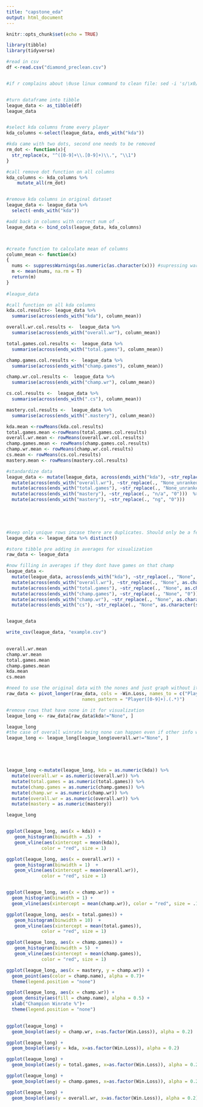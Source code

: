 ---
title: "capstone_eda"
output: html_document
---

```{r setup, include=FALSE}
knitr::opts_chunk$set(echo = TRUE)
```





```{r}
library(tibble)
library(tidyverse)

#read in csv
df <-read.csv("diamond_preclean.csv")


#if r complains about \0use linux command to clean file: sed -i 's/\x0//g' file.csv, this only happened once not sure why


#turn dataframe into tibble
league_data <- as_tibble(df)
league_data


#select kda columns frome every player
kda_columns <-select(league_data, ends_with("kda"))

#kda came with two dots, second one needs to be removed
rm_dot <- function(x){
  str_replace(x, "^([0-9]+\\.[0-9]+)\\.", "\\1")
}

#call remove dot function on all columns
kda_columns <- kda_columns %>%
    mutate_all(rm_dot)


#remove kda columns in original dataset
league_data <- league_data %>%
  select(-ends_with("kda"))

#add back in columns with correct num of .
league_data <- bind_cols(league_data, kda_columns)



#create function to calculate mean of columns
column_mean <- function(x)
{
  nums <- suppressWarnings(as.numeric(as.character(x))) #supressing warnings because as.numeric is inserting N/As on the cells filled with "None"
  m <- mean(nums, na.rm = T)
  return(m)
}
  
#league_data

#call function on all kda columns
kda.col.results<- league_data %>%
  summarise(across(ends_with("kda"), column_mean))

overall.wr.col.results <-  league_data %>%
  summarise(across(ends_with("overall.wr"), column_mean))

total.games.col.results <-  league_data %>%
  summarise(across(ends_with("total.games"), column_mean))

champ.games.col.results <-  league_data %>%
  summarise(across(ends_with("champ.games"), column_mean))

champ.wr.col.results <-  league_data %>%
  summarise(across(ends_with("champ.wr"), column_mean))

cs.col.results <-  league_data %>%
  summarise(across(ends_with(".cs"), column_mean))

mastery.col.results <-  league_data %>%
  summarise(across(ends_with(".mastery"), column_mean))

kda.mean <-rowMeans(kda.col.results)
total.games.mean <-rowMeans(total.games.col.results)
overall.wr.mean <- rowMeans(overall.wr.col.results)
champ.games.mean <- rowMeans(champ.games.col.results)
champ.wr.mean <- rowMeans(champ.wr.col.results)
cs.mean <- rowMeans(cs.col.results)
mastery.mean <- rowMeans(mastery.col.results)

#standardize data
league_data <- mutate(league_data, across(ends_with("kda"), ~str_replace(., "Perfect", ""))) %>%
  mutate(across(ends_with("overall.wr"), ~str_replace(., "None_unranked", "None"))) %>%
  mutate(across(ends_with("total.games"), ~str_replace(., "None_unranked", "0"))) %>%
  mutate(across(ends_with("mastery"), ~str_replace(., "n/a", "0")))  %>%#when no mastery they have 0
  mutate(across(ends_with("mastery"), ~str_replace(., "ng", "0")))
  



                
#keep only unique rows incase there are duplicates. Should only be a few duplicates max anyway
league_data <- league_data %>% distinct()

#store tibble pre adding in averages for visualization
raw_data <- league_data

#now filling in averages if they dont have games on that champ
league_data <- 
  mutate(league_data, across(ends_with("kda"), ~str_replace(., "None", as.character(sprintf("%.2f", kda.mean))))) %>%
  mutate(across(ends_with("overall.wr"), ~str_replace(., "None", as.character(sprintf("%.2f", overall.wr.mean))))) %>%
  mutate(across(ends_with("total.games"), ~str_replace(., "None", as.character(sprintf("%.2f", total.games.mean))))) %>%
  mutate(across(ends_with("champ.games"), ~str_replace(., "None", "0"))) %>% #makes more sense for this to be 0 games than mean
  mutate(across(ends_with("champ.wr"), ~str_replace(., "None", as.character(sprintf("%.2f", champ.wr.mean))))) %>%
  mutate(across(ends_with("cs"), ~str_replace(., "None", as.character(sprintf("%.2f", cs.mean)))))


league_data

write_csv(league_data, "example.csv")
                                          

overall.wr.mean
champ.wr.mean
total.games.mean
champ.games.mean
kda.mean
cs.mean


```



```{r}
#need to use the original data with the nones and just graph without it? right now its skewing to the median values on graph@@
raw_data <- pivot_longer(raw_data, cols = -Win.Loss, names_to = c("Player", ".value"),
                            names_pattern = "Player([0-9]+).(.*)")

#remove rows that have none in it for visualization
league_long <- raw_data[raw_data$kda!="None", ]

league_long
#the case of overall winrate being none can happen even if other info wasn't found, so remove those rows too
league_long <- league_long[league_long$overall.wr!="None", ]





league_long <-mutate(league_long, kda = as.numeric(kda)) %>%
  mutate(overall.wr = as.numeric(overall.wr)) %>%
  mutate(total.games = as.numeric(total.games)) %>%
  mutate(champ.games = as.numeric(champ.games)) %>%
  mutate(champ.wr = as.numeric(champ.wr)) %>%
  mutate(overall.wr = as.numeric(overall.wr)) %>%
  mutate(mastery = as.numeric(mastery))

league_long


ggplot(league_long, aes(x = kda)) +
   geom_histogram(binwidth = .5)  +
   geom_vline(aes(xintercept = mean(kda)),
             color = "red", size = 1) 

ggplot(league_long, aes(x = overall.wr)) +
   geom_histogram(binwidth = 1)  +
   geom_vline(aes(xintercept = mean(overall.wr)),
             color = "red", size = 1) 


ggplot(league_long, aes(x = champ.wr)) +
  geom_histogram(binwidth = 1) +
  geom_vline(aes(xintercept = mean(champ.wr)), color = "red", size = .1) 

ggplot(league_long, aes(x = total.games)) +
   geom_histogram(binwidth = 10)  +
   geom_vline(aes(xintercept = mean(total.games)),
             color = "red", size = 1) 

ggplot(league_long, aes(x = champ.games)) +
   geom_histogram(binwidth = 5)  +
   geom_vline(aes(xintercept = mean(champ.games)),
             color = "red", size = 1) 

ggplot(league_long, aes(x = mastery, y = champ.wr)) +
  geom_point(aes(color = champ.name), alpha = 0.7)+
  theme(legend.position = "none") 

ggplot(league_long, aes(x = champ.wr)) +
  geom_density(aes(fill = champ.name), alpha = 0.5) +
  xlab("Champion Winrate %")+
  theme(legend.position = "none") 
 

ggplot(league_long) + 
  geom_boxplot(aes(y = champ.wr, x=as.factor(Win.Loss)), alpha = 0.2)

ggplot(league_long) + 
  geom_boxplot(aes(y = kda, x=as.factor(Win.Loss)), alpha = 0.2)

ggplot(league_long) + 
  geom_boxplot(aes(y = total.games, x=as.factor(Win.Loss)), alpha = 0.2)

ggplot(league_long) + 
  geom_boxplot(aes(y = champ.games, x=as.factor(Win.Loss)), alpha = 0.2)

ggplot(league_long) + 
  geom_boxplot(aes(y = overall.wr, x=as.factor(Win.Loss)), alpha = 0.2)








```
